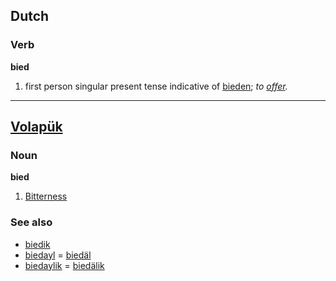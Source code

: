 ==Dutch==
===Verb===
'''bied'''
# first person singular present tense indicative of [[bieden]]; ''to [[offer]].''

----

==[[Volapük]]==
===Noun===
'''bied'''
# [[Bitterness]]

===See also===
*[[biedik]] 
*[[biedayl]] = [[biedäl]]
*[[biedaylik]] = [[biedälik]]